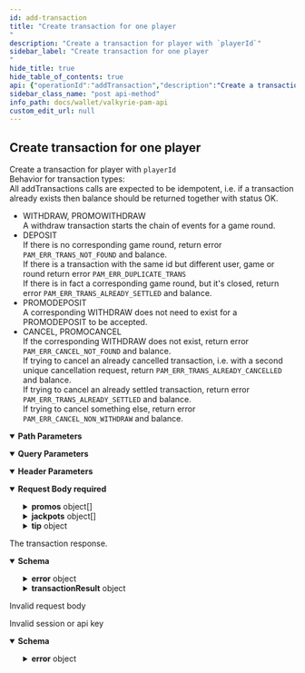 ```yaml
---
id: add-transaction
title: "Create transaction for one player
"
description: "Create a transaction for player with `playerId`"
sidebar_label: "Create transaction for one player
"
hide_title: true
hide_table_of_contents: true
api: {"operationId":"addTransaction","description":"Create a transaction for player with `playerId`  \nBehavior for transaction types:  \n  All addTransactions calls are expected to be idempotent, i.e. if a transaction already exists then balance should be returned together with status OK.  \n  - WITHDRAW, PROMOWITHDRAW  \n    A withdraw transaction starts the chain of events for a game round.  \n  - DEPOSIT  \n    If there is no corresponding game round, return error `PAM_ERR_TRANS_NOT_FOUND` and balance.  \n    If there is a transaction with the same id but different user, game or round return error `PAM_ERR_DUPLICATE_TRANS`  \n    If there is in fact a corresponding game round, but it's closed, return error `PAM_ERR_TRANS_ALREADY_SETTLED` and balance.  \n  - PROMODEPOSIT  \n    A corresponding WITHDRAW does not need to exist for a PROMODEPOSIT to be accepted.  \n  - CANCEL, PROMOCANCEL  \n    If the corresponding WITHDRAW does not exist, return error `PAM_ERR_CANCEL_NOT_FOUND` and balance.  \n    If trying to cancel an already cancelled transaction, i.e. with a second unique cancellation request, return `PAM_ERR_TRANS_ALREADY_CANCELLED` and balance.  \n    If trying to cancel an already settled transaction, return error `PAM_ERR_TRANS_ALREADY_SETTLED` and balance.  \n    If trying to cancel something else, return error `PAM_ERR_CANCEL_NON_WITHDRAW` and balance.\n","tags":["transactions"],"parameters":[{"in":"path","required":true,"name":"playerId","description":"id of player","example":"73619e57b3bc4b4e9014132be3bd12a9","schema":{"type":"string"}},{"in":"query","name":"provider","required":true,"description":"Name of the game provider associated with the session","example":"Evolution","schema":{"type":"string"}},{"name":"X-Player-Token","description":"Player game session identifier","in":"header","required":true,"schema":{"name":"sessionToken","description":"Player game session identifier","type":"string","example":"7ca10daf12f2cac9fecf559b11f0f0c8bd21ae43","minLength":32,"maxLength":40}},{"name":"X-Correlation-ID","description":"Header for correlating requests between the services for debugging purposes and request tracing. The value will originate from the game providers that support request identification. Otherwise Valkyrie will generate a value.\n","in":"header","required":true,"schema":{"type":"string"}}],"requestBody":{"required":true,"content":{"application/json":{"schema":{"type":"object","properties":{"currency":{"type":"string","description":"ISO 4217 three letter currency code","pattern":"^[A-Z]{3}$","example":"USD","externalDocs":{"url":"https://en.wikipedia.org/wiki/ISO_4217"}},"provider":{"type":"string","description":"Game provider identity known by the PAM and Valkyrie","example":"Evolution"},"transactionType":{"type":"string","enum":["DEPOSIT","WITHDRAW","CANCEL","PROMODEPOSIT","PROMOWITHDRAW","PROMOCANCEL"],"description":"Transaction types according to:\n* `DEPOSIT` - for adding funds\n* `WITHDRAW` - subtract funds from an account balance. Generally for placing bets\n* `CANCEL` - reverting a previous transaction\n* `PROMODEPOSIT` - payout from promo and similar offerings programs\n* `PROMOWITHDRAW` - buyin to promo and similar offerings programs\n* `PROMOCANCEL` - reverting a previous promo transaction\n"},"cashAmount":{"type":"number","description":"Amount in some currency, rounded to 6 decimal places","format":"double","example":1236.123456,"x-go-type":"Amt"},"bonusAmount":{"type":"number","description":"Amount in some currency, rounded to 6 decimal places","format":"double","example":1236.123456,"x-go-type":"Amt"},"promoAmount":{"type":"number","description":"Amount in some currency, rounded to 6 decimal places","format":"double","example":1236.123456,"x-go-type":"Amt"},"transactionDateTime":{"description":"A date and time in IS0 8601 format","example":"1994-11-05T13:15:30Z","format":"date-time","type":"string"},"providerTransactionId":{"description":"The RGS transaction identifier. Unique for each provider. Either this or `providerBetRef` is required. `providerBetRef` will be prioritized if both are present.","type":"string","example":"42a9e3d4eddade52363a5c4fac852e80681c2fe5","minLength":1,"maxLength":40},"providerBetRef":{"description":"Provider bet reference for grouping or matching transactions. Either this or `providerTransactionId` is required. This one is prioritized if both are present. It is used for RGS:s that encapsulate many transactions in a wrapper transaction.","type":"string","example":"f1adc846131b33be72df6a0c87e5e5da59dde0ff","minLength":1,"maxLength":40},"providerGameId":{"description":"The game identifier unique for the RGS(provider)","type":"string","example":"ecf559b11f0","minLength":1,"maxLength":40},"providerRoundId":{"description":"The unique game round identifier for the provider","type":"string","example":"47d4f7c212464aacf10","minLength":1,"maxLength":40},"isGameOver":{"type":"boolean"},"promos":{"type":"array","items":{"type":"object","properties":{"promoType":{"type":"string","enum":["PROMOBONUS","PROMOTOURNAMENT","PROMOFROMGAME","PROMOCAP","PROMOLIMIT","PROMOMONEYREWARD","FREEROUNDS","FREESPINS"],"description":"Promo types according to:\n* `PROMOBONUS` - bonus promotion\n* `PROMOTOURNAMENT` - tournament related promotion\n* `PROMOFROMGAME` - promotion awarded from a game\n* `PROMOCAP` - capped promotion\n* `PROMOLIMIT` - limited promotion\n* `PROMOMONEYREWARD` - real money promotion award\n* `FREEROUNDS` - extra game rounds for free\n* `FREESPINS` - extra spins for free\n"},"promoName":{"description":"Name of offering, if any","type":"string","example":"Try this other game for free","minLength":1,"maxLength":40},"promoStatus":{"description":"Offering status, if any","type":"string","example":"Active","minLength":1,"maxLength":40},"promoReference":{"description":"Reference to the offering, if any","type":"string","example":"C3","minLength":1,"maxLength":40},"promoCode":{"description":"Offering code, if any","type":"string","example":"A1","minLength":1,"maxLength":40},"promoAmount":{"type":"number","description":"Amount in some currency, rounded to 6 decimal places","format":"double","example":1236.123456,"x-go-type":"Amt"},"promoAmountTotal":{"type":"number","description":"Amount in some currency, rounded to 6 decimal places","format":"double","example":1236.123456,"x-go-type":"Amt"},"promoConfigRef":{"description":"Offering configuration reference, if any","type":"string","example":"B2","minLength":1,"maxLength":40},"promoAwardRef":{"description":"Offering award reference, if any","type":"string","example":"C3","minLength":1,"maxLength":40},"currency":{"type":"string","description":"ISO 4217 three letter currency code","pattern":"^[A-Z]{3}$","example":"USD","externalDocs":{"url":"https://en.wikipedia.org/wiki/ISO_4217"}}}}},"jackpots":{"type":"array","items":{"type":"object","properties":{"jackpotId":{"description":"Jackpot identifier","type":"string","example":"Jackpot1","minLength":1,"maxLength":40},"jackpotReference":{"description":"Jackpot reference, arbitrary use","type":"string","example":"Jackpot1","minLength":1,"maxLength":40},"jackpotAmount":{"type":"number","description":"Amount in some currency, rounded to 6 decimal places","format":"double","example":1236.123456,"x-go-type":"Amt"},"jackpotBuckets":{"type":"array","items":{"type":"object","properties":{"bucketType":{"description":"Type of jackpot bucket, if any. Arbitrary use","type":"string","example":"Jackpot1","minLength":1,"maxLength":40},"bucketReference":{"description":"Jackpot bucket reference, arbitrary use","type":"string","example":"Jackpot1","minLength":1,"maxLength":40},"bucketAmount":{"type":"number","description":"Amount in some currency, rounded to 6 decimal places","format":"double","example":1236.123456,"x-go-type":"Amt"},"currency":{"type":"string","description":"ISO 4217 three letter currency code","pattern":"^[A-Z]{3}$","example":"USD","externalDocs":{"url":"https://en.wikipedia.org/wiki/ISO_4217"}}}}}}}},"tip":{"type":"object","properties":{"tipAmount":{"type":"number","description":"Amount in some currency, rounded to 6 decimal places","format":"double","example":1236.123456,"x-go-type":"Amt"}}}},"required":["currency","provider","transactionType","cashAmount","bonusAmount","promoAmount","transactionDateTime","providerTransactionId"]}}}},"responses":{"200":{"description":"The transaction response.","content":{"application/json":{"schema":{"allOf":[{"type":"object","properties":{"status":{"type":"string","enum":["OK","ERROR"]},"error":{"description":"Error details describing why PAM rejected the request","type":"object","required":["code","message"],"properties":{"code":{"type":"string","description":"- `PAM_ERR_UNDEFINED` - When you need a generic error.\n- `PAM_ERR_ACC_NOT_FOUND` - When account of `playerId` is not found.\n- `PAM_ERR_GAME_NOT_FOUND` - When specified `providerGameId` is not found.\n- `PAM_ERR_ROUND_NOT_FOUND` - In getGameRound, when there is no game round with id `providerGameRoundId`.\n- `PAM_ERR_TRANS_NOT_FOUND` - In DEPOSIT transaction if the game round with id `providerRoundId` is not found.\n- `PAM_ERR_CASH_OVERDRAFT` - When user does not have enough funds on their account for a withdraw transactions.\n- `PAM_ERR_BONUS_OVERDRAFT` - When user does not have enough funds on their bonus account for a withdraw transaction.\n- `PAM_ERR_SESSION_NOT_FOUND` - When no session is found for provided `X-Player-Token`.\n- `PAM_ERR_SESSION_EXPIRED` - When session related to `X-Player-Token` has expired.\n- `PAM_ERR_MISSING_PROVIDER` - When specified query parameter `provider` is not found.\n- `PAM_ERR_TRANS_CURRENCY` - When specified `Currency` does not match that of the session.\n- `PAM_ERR_NEGATIVE_STAKE` - When transaction amount is negative.\n- `PAM_ERR_CANCEL_NOT_FOUND` - When the transaction trying to cancel doesn't exist.\n- `PAM_ERR_TRANS_ALREADY_CANCELLED` - When trying to cancel an already cancelled transaction, or when a Deposit is made toward a cancelled withdraw.\n- `PAM_ERR_CANCEL_NON_WITHDRAW` - When trying to cancel a transaction that is not a Withdraw transaction.\n- `PAM_ERR_BET_NOT_ALLOWED` - When a bet cannot be done, eg when the user is blocked.\n- `PAM_ERR_PLAYER_NOT_FOUND` - When `playerId` is not found.\n- `PAM_ERR_API_TOKEN` - When `Authorization` header api token does not match the PAM api token.\n- `PAM_ERR_TRANS_ALREADY_SETTLED` - When trying to cancel an already Deposited bet or when trying to Deposit on an already finished gameRound, finished bet.\n- `PAM_ERR_DUPLICATE_TRANS` - When a Deposit is made with an already existing `providerTransactionId` but with different `playerId`/`providerGameId`/`providerRoundId`.\n- `PAM_ERR_PROMO_OVERDRAFT` - When user does not have enough funds on their promo account for a withdraw transaction.\n- `PAM_ERR_TIMEOUT` - A timeout occurred\n","enum":["PAM_ERR_UNDEFINED","PAM_ERR_ACC_NOT_FOUND","PAM_ERR_GAME_NOT_FOUND","PAM_ERR_ROUND_NOT_FOUND","PAM_ERR_TRANS_NOT_FOUND","PAM_ERR_CASH_OVERDRAFT","PAM_ERR_BONUS_OVERDRAFT","PAM_ERR_SESSION_NOT_FOUND","PAM_ERR_SESSION_EXPIRED","PAM_ERR_MISSING_PROVIDER","PAM_ERR_TRANS_CURRENCY","PAM_ERR_NEGATIVE_STAKE","PAM_ERR_CANCEL_NOT_FOUND","PAM_ERR_TRANS_ALREADY_CANCELLED","PAM_ERR_CANCEL_NON_WITHDRAW","PAM_ERR_BET_NOT_ALLOWED","PAM_ERR_PLAYER_NOT_FOUND","PAM_ERR_API_TOKEN","PAM_ERR_TRANS_ALREADY_SETTLED","PAM_ERR_DUPLICATE_TRANS","PAM_ERR_PROMO_OVERDRAFT","PAM_ERR_TIMEOUT"]},"message":{"type":"string"}}}},"required":["status"]},{"type":"object","properties":{"transactionResult":{"type":"object","properties":{"transactionId":{"type":"string","description":"Unique transaction identifier from the PAM system","minLength":1,"maxLength":40,"example":"05a9edc0f73c297b"},"balance":{"description":"player account balance","type":"object","properties":{"cashAmount":{"description":"Funds on the account.","type":"number","format":"double","example":1236.123456,"x-go-type":"Amt"},"bonusAmount":{"description":"Funds on the bonus account.","type":"number","format":"double","example":1236.123456,"x-go-type":"Amt"},"promoAmount":{"type":"number","description":"Amount in some currency, rounded to 6 decimal places","format":"double","example":1236.123456,"x-go-type":"Amt"}},"required":["cashAmount","bonusAmount","promoAmount"]}}}}}]}}}},"400":{"description":"Invalid request body"},"401":{"description":"Invalid session or api key","content":{"application/json":{"schema":{"type":"object","required":["status","error"],"properties":{"status":{"description":"Status is Error","type":"string","example":"Error"},"error":{"description":"Error details describing why PAM rejected the request","type":"object","required":["code","message"],"properties":{"message":{"type":"string"},"code":{"description":"Pam Error code \"PAM_ERR_SESSION_NOT_FOUND\" or \"PAM_ERR_UNDEFINED\"","type":"string","example":"PAM_ERR_SESSION_NOT_FOUND"}}}}}}}}},"method":"post","path":"/players/{playerId}/transactions","servers":[{"url":"http://pam-url","description":"operator pam server"}],"security":[{"bearerAuth":[]}],"securitySchemes":{"bearerAuth":{"type":"http","description":"PAM API token, if any is required","scheme":"bearer"}},"jsonRequestBodyExample":{"currency":"USD","provider":"Evolution","transactionType":"DEPOSIT","cashAmount":1236.123456,"bonusAmount":1236.123456,"promoAmount":1236.123456,"transactionDateTime":"1994-11-05T13:15:30Z","providerTransactionId":"42a9e3d4eddade52363a5c4fac852e80681c2fe5","providerBetRef":"f1adc846131b33be72df6a0c87e5e5da59dde0ff","providerGameId":"ecf559b11f0","providerRoundId":"47d4f7c212464aacf10","isGameOver":true,"promos":[{"promoType":"PROMOBONUS","promoName":"Try this other game for free","promoStatus":"Active","promoReference":"C3","promoCode":"A1","promoAmount":1236.123456,"promoAmountTotal":1236.123456,"promoConfigRef":"B2","promoAwardRef":"C3","currency":"USD"}],"jackpots":[{"jackpotId":"Jackpot1","jackpotReference":"Jackpot1","jackpotAmount":1236.123456,"jackpotBuckets":[{"bucketType":"Jackpot1","bucketReference":"Jackpot1","bucketAmount":1236.123456,"currency":"USD"}]}],"tip":{"tipAmount":1236.123456}},"info":{"title":"Valkyrie PAM API","description":"Specification describing required endpoints implemented in an operator\nPlayer Account Management(PAM) system, in order to integrate with\nthe Valkyrie aggregator.\n\nResponse format will consist of a common wrapper containing status\ncode and either requested data or error details according to specs\nbelow. In general HTTP error codes will only describe hard errors\nnot business logic.\n```json\n{\n  \"status\": \"OK\",\n  \"entity\": {...}\n}\n```\nor in case of error:\n```json\n{\n  \"status\": \"ERROR\",\n  \"error\": {\n    \"code\": 1\n    \"msg\": \"provider not recognized\"\n  }\n}\n```\n","version":"0.5.0"},"postman":{"name":"Create transaction for one player\n","description":{"content":"Create a transaction for player with `playerId`  \nBehavior for transaction types:  \n  All addTransactions calls are expected to be idempotent, i.e. if a transaction already exists then balance should be returned together with status OK.  \n  - WITHDRAW, PROMOWITHDRAW  \n    A withdraw transaction starts the chain of events for a game round.  \n  - DEPOSIT  \n    If there is no corresponding game round, return error `PAM_ERR_TRANS_NOT_FOUND` and balance.  \n    If there is a transaction with the same id but different user, game or round return error `PAM_ERR_DUPLICATE_TRANS`  \n    If there is in fact a corresponding game round, but it's closed, return error `PAM_ERR_TRANS_ALREADY_SETTLED` and balance.  \n  - PROMODEPOSIT  \n    A corresponding WITHDRAW does not need to exist for a PROMODEPOSIT to be accepted.  \n  - CANCEL, PROMOCANCEL  \n    If the corresponding WITHDRAW does not exist, return error `PAM_ERR_CANCEL_NOT_FOUND` and balance.  \n    If trying to cancel an already cancelled transaction, i.e. with a second unique cancellation request, return `PAM_ERR_TRANS_ALREADY_CANCELLED` and balance.  \n    If trying to cancel an already settled transaction, return error `PAM_ERR_TRANS_ALREADY_SETTLED` and balance.  \n    If trying to cancel something else, return error `PAM_ERR_CANCEL_NON_WITHDRAW` and balance.\n","type":"text/plain"},"url":{"path":["players",":playerId","transactions"],"host":["{{baseUrl}}"],"query":[{"disabled":false,"description":{"content":"(Required) Name of the game provider associated with the session","type":"text/plain"},"key":"provider","value":""}],"variable":[{"disabled":false,"description":{"content":"(Required) id of player","type":"text/plain"},"type":"any","value":"","key":"playerId"}]},"header":[{"disabled":false,"description":{"content":"(Required) Player game session identifier","type":"text/plain"},"key":"X-Player-Token","value":""},{"disabled":false,"description":{"content":"(Required) Header for correlating requests between the services for debugging purposes and request tracing. The value will originate from the game providers that support request identification. Otherwise Valkyrie will generate a value.\n","type":"text/plain"},"key":"X-Correlation-ID","value":""},{"key":"Content-Type","value":"application/json"},{"key":"Accept","value":"application/json"}],"method":"POST","body":{"mode":"raw","raw":"\"\"","options":{"raw":{"language":"json"}}}}}
sidebar_class_name: "post api-method"
info_path: docs/wallet/valkyrie-pam-api
custom_edit_url: null
---
```



## Create transaction for one player




Create a transaction for player with `playerId`  
Behavior for transaction types:  
  All addTransactions calls are expected to be idempotent, i.e. if a transaction already exists then balance should be returned together with status OK.  
  - WITHDRAW, PROMOWITHDRAW  
    A withdraw transaction starts the chain of events for a game round.  
  - DEPOSIT  
    If there is no corresponding game round, return error `PAM_ERR_TRANS_NOT_FOUND` and balance.  
    If there is a transaction with the same id but different user, game or round return error `PAM_ERR_DUPLICATE_TRANS`  
    If there is in fact a corresponding game round, but it's closed, return error `PAM_ERR_TRANS_ALREADY_SETTLED` and balance.  
  - PROMODEPOSIT  
    A corresponding WITHDRAW does not need to exist for a PROMODEPOSIT to be accepted.  
  - CANCEL, PROMOCANCEL  
    If the corresponding WITHDRAW does not exist, return error `PAM_ERR_CANCEL_NOT_FOUND` and balance.  
    If trying to cancel an already cancelled transaction, i.e. with a second unique cancellation request, return `PAM_ERR_TRANS_ALREADY_CANCELLED` and balance.  
    If trying to cancel an already settled transaction, return error `PAM_ERR_TRANS_ALREADY_SETTLED` and balance.  
    If trying to cancel something else, return error `PAM_ERR_CANCEL_NON_WITHDRAW` and balance.


<details style={{"marginBottom":"1rem"}} data-collapsed={false} open={true}><summary style={{}}><strong>Path Parameters</strong></summary><div><ul><ParamsItem className={"paramsItem"} param={{"in":"path","required":true,"name":"playerId","description":"id of player","example":"73619e57b3bc4b4e9014132be3bd12a9","schema":{"type":"string"}}}></ParamsItem></ul></div></details><details style={{"marginBottom":"1rem"}} data-collapsed={false} open={true}><summary style={{}}><strong>Query Parameters</strong></summary><div><ul><ParamsItem className={"paramsItem"} param={{"in":"query","name":"provider","required":true,"description":"Name of the game provider associated with the session","example":"Evolution","schema":{"type":"string"}}}></ParamsItem></ul></div></details><details style={{"marginBottom":"1rem"}} data-collapsed={false} open={true}><summary style={{}}><strong>Header Parameters</strong></summary><div><ul><ParamsItem className={"paramsItem"} param={{"name":"X-Player-Token","description":"Player game session identifier","in":"header","required":true,"schema":{"name":"sessionToken","description":"Player game session identifier","type":"string","example":"7ca10daf12f2cac9fecf559b11f0f0c8bd21ae43","minLength":32,"maxLength":40}}}></ParamsItem><ParamsItem className={"paramsItem"} param={{"name":"X-Correlation-ID","description":"Header for correlating requests between the services for debugging purposes and request tracing. The value will originate from the game providers that support request identification. Otherwise Valkyrie will generate a value.\n","in":"header","required":true,"schema":{"type":"string"}}}></ParamsItem></ul></div></details><MimeTabs><TabItem label={"application/json"} value={"application/json-schema"}><details style={{}} data-collapsed={false} open={true}><summary style={{"textAlign":"left"}}><strong>Request Body</strong><strong style={{"fontSize":"var(--ifm-code-font-size)","color":"var(--openapi-required)"}}> required</strong></summary><div style={{"textAlign":"left","marginLeft":"1rem"}}></div><ul style={{"marginLeft":"1rem"}}><SchemaItem collapsible={false} name={"currency"} required={true} deprecated={undefined} schemaDescription={"ISO 4217 three letter currency code"} schemaName={"string"} qualifierMessage={"**Possible values:** Value must match regular expression `^[A-Z]{3}$`"} defaultValue={undefined}></SchemaItem><SchemaItem collapsible={false} name={"provider"} required={true} deprecated={undefined} schemaDescription={"Game provider identity known by the PAM and Valkyrie"} schemaName={"string"} qualifierMessage={undefined} defaultValue={undefined}></SchemaItem><SchemaItem collapsible={false} name={"transactionType"} required={true} deprecated={undefined} schemaDescription={"Transaction types according to:\n* `DEPOSIT` - for adding funds\n* `WITHDRAW` - subtract funds from an account balance. Generally for placing bets\n* `CANCEL` - reverting a previous transaction\n* `PROMODEPOSIT` - payout from promo and similar offerings programs\n* `PROMOWITHDRAW` - buyin to promo and similar offerings programs\n* `PROMOCANCEL` - reverting a previous promo transaction\n"} schemaName={"string"} qualifierMessage={"**Possible values:** [`DEPOSIT`, `WITHDRAW`, `CANCEL`, `PROMODEPOSIT`, `PROMOWITHDRAW`, `PROMOCANCEL`]"} defaultValue={undefined}></SchemaItem><SchemaItem collapsible={false} name={"cashAmount"} required={true} deprecated={undefined} schemaDescription={"Amount in some currency, rounded to 6 decimal places"} schemaName={"double"} qualifierMessage={undefined} defaultValue={undefined}></SchemaItem><SchemaItem collapsible={false} name={"bonusAmount"} required={true} deprecated={undefined} schemaDescription={"Amount in some currency, rounded to 6 decimal places"} schemaName={"double"} qualifierMessage={undefined} defaultValue={undefined}></SchemaItem><SchemaItem collapsible={false} name={"promoAmount"} required={true} deprecated={undefined} schemaDescription={"Amount in some currency, rounded to 6 decimal places"} schemaName={"double"} qualifierMessage={undefined} defaultValue={undefined}></SchemaItem><SchemaItem collapsible={false} name={"transactionDateTime"} required={true} deprecated={undefined} schemaDescription={"A date and time in IS0 8601 format"} schemaName={"date-time"} qualifierMessage={undefined} defaultValue={undefined}></SchemaItem><SchemaItem collapsible={false} name={"providerTransactionId"} required={true} deprecated={undefined} schemaDescription={"The RGS transaction identifier. Unique for each provider. Either this or `providerBetRef` is required. `providerBetRef` will be prioritized if both are present."} schemaName={"string"} qualifierMessage={"**Possible values:** `non-empty` and `<= 40 characters`"} defaultValue={undefined}></SchemaItem><SchemaItem collapsible={false} name={"providerBetRef"} required={false} deprecated={undefined} schemaDescription={"Provider bet reference for grouping or matching transactions. Either this or `providerTransactionId` is required. This one is prioritized if both are present. It is used for RGS:s that encapsulate many transactions in a wrapper transaction."} schemaName={"string"} qualifierMessage={"**Possible values:** `non-empty` and `<= 40 characters`"} defaultValue={undefined}></SchemaItem><SchemaItem collapsible={false} name={"providerGameId"} required={false} deprecated={undefined} schemaDescription={"The game identifier unique for the RGS(provider)"} schemaName={"string"} qualifierMessage={"**Possible values:** `non-empty` and `<= 40 characters`"} defaultValue={undefined}></SchemaItem><SchemaItem collapsible={false} name={"providerRoundId"} required={false} deprecated={undefined} schemaDescription={"The unique game round identifier for the provider"} schemaName={"string"} qualifierMessage={"**Possible values:** `non-empty` and `<= 40 characters`"} defaultValue={undefined}></SchemaItem><SchemaItem collapsible={false} name={"isGameOver"} required={false} deprecated={undefined} schemaDescription={undefined} schemaName={"boolean"} qualifierMessage={undefined} defaultValue={undefined}></SchemaItem><SchemaItem collapsible={true} className={"schemaItem"}><details style={{}}><summary style={{}}><strong>promos</strong><span style={{"opacity":"0.6"}}> object[]</span></summary><div style={{"marginLeft":"1rem"}}><SchemaItem collapsible={false} name={"promoType"} required={false} deprecated={undefined} schemaDescription={"Promo types according to:\n* `PROMOBONUS` - bonus promotion\n* `PROMOTOURNAMENT` - tournament related promotion\n* `PROMOFROMGAME` - promotion awarded from a game\n* `PROMOCAP` - capped promotion\n* `PROMOLIMIT` - limited promotion\n* `PROMOMONEYREWARD` - real money promotion award\n* `FREEROUNDS` - extra game rounds for free\n* `FREESPINS` - extra spins for free\n"} schemaName={"string"} qualifierMessage={"**Possible values:** [`PROMOBONUS`, `PROMOTOURNAMENT`, `PROMOFROMGAME`, `PROMOCAP`, `PROMOLIMIT`, `PROMOMONEYREWARD`, `FREEROUNDS`, `FREESPINS`]"} defaultValue={undefined}></SchemaItem><SchemaItem collapsible={false} name={"promoName"} required={false} deprecated={undefined} schemaDescription={"Name of offering, if any"} schemaName={"string"} qualifierMessage={"**Possible values:** `non-empty` and `<= 40 characters`"} defaultValue={undefined}></SchemaItem><SchemaItem collapsible={false} name={"promoStatus"} required={false} deprecated={undefined} schemaDescription={"Offering status, if any"} schemaName={"string"} qualifierMessage={"**Possible values:** `non-empty` and `<= 40 characters`"} defaultValue={undefined}></SchemaItem><SchemaItem collapsible={false} name={"promoReference"} required={false} deprecated={undefined} schemaDescription={"Reference to the offering, if any"} schemaName={"string"} qualifierMessage={"**Possible values:** `non-empty` and `<= 40 characters`"} defaultValue={undefined}></SchemaItem><SchemaItem collapsible={false} name={"promoCode"} required={false} deprecated={undefined} schemaDescription={"Offering code, if any"} schemaName={"string"} qualifierMessage={"**Possible values:** `non-empty` and `<= 40 characters`"} defaultValue={undefined}></SchemaItem><SchemaItem collapsible={false} name={"promoAmount"} required={false} deprecated={undefined} schemaDescription={"Amount in some currency, rounded to 6 decimal places"} schemaName={"double"} qualifierMessage={undefined} defaultValue={undefined}></SchemaItem><SchemaItem collapsible={false} name={"promoAmountTotal"} required={false} deprecated={undefined} schemaDescription={"Amount in some currency, rounded to 6 decimal places"} schemaName={"double"} qualifierMessage={undefined} defaultValue={undefined}></SchemaItem><SchemaItem collapsible={false} name={"promoConfigRef"} required={false} deprecated={undefined} schemaDescription={"Offering configuration reference, if any"} schemaName={"string"} qualifierMessage={"**Possible values:** `non-empty` and `<= 40 characters`"} defaultValue={undefined}></SchemaItem><SchemaItem collapsible={false} name={"promoAwardRef"} required={false} deprecated={undefined} schemaDescription={"Offering award reference, if any"} schemaName={"string"} qualifierMessage={"**Possible values:** `non-empty` and `<= 40 characters`"} defaultValue={undefined}></SchemaItem><SchemaItem collapsible={false} name={"currency"} required={false} deprecated={undefined} schemaDescription={"ISO 4217 three letter currency code"} schemaName={"string"} qualifierMessage={"**Possible values:** Value must match regular expression `^[A-Z]{3}$`"} defaultValue={undefined}></SchemaItem></div></details></SchemaItem><SchemaItem collapsible={true} className={"schemaItem"}><details style={{}}><summary style={{}}><strong>jackpots</strong><span style={{"opacity":"0.6"}}> object[]</span></summary><div style={{"marginLeft":"1rem"}}><SchemaItem collapsible={false} name={"jackpotId"} required={false} deprecated={undefined} schemaDescription={"Jackpot identifier"} schemaName={"string"} qualifierMessage={"**Possible values:** `non-empty` and `<= 40 characters`"} defaultValue={undefined}></SchemaItem><SchemaItem collapsible={false} name={"jackpotReference"} required={false} deprecated={undefined} schemaDescription={"Jackpot reference, arbitrary use"} schemaName={"string"} qualifierMessage={"**Possible values:** `non-empty` and `<= 40 characters`"} defaultValue={undefined}></SchemaItem><SchemaItem collapsible={false} name={"jackpotAmount"} required={false} deprecated={undefined} schemaDescription={"Amount in some currency, rounded to 6 decimal places"} schemaName={"double"} qualifierMessage={undefined} defaultValue={undefined}></SchemaItem><SchemaItem collapsible={true} className={"schemaItem"}><details style={{}}><summary style={{}}><strong>jackpotBuckets</strong><span style={{"opacity":"0.6"}}> object[]</span></summary><div style={{"marginLeft":"1rem"}}><SchemaItem collapsible={false} name={"bucketType"} required={false} deprecated={undefined} schemaDescription={"Type of jackpot bucket, if any. Arbitrary use"} schemaName={"string"} qualifierMessage={"**Possible values:** `non-empty` and `<= 40 characters`"} defaultValue={undefined}></SchemaItem><SchemaItem collapsible={false} name={"bucketReference"} required={false} deprecated={undefined} schemaDescription={"Jackpot bucket reference, arbitrary use"} schemaName={"string"} qualifierMessage={"**Possible values:** `non-empty` and `<= 40 characters`"} defaultValue={undefined}></SchemaItem><SchemaItem collapsible={false} name={"bucketAmount"} required={false} deprecated={undefined} schemaDescription={"Amount in some currency, rounded to 6 decimal places"} schemaName={"double"} qualifierMessage={undefined} defaultValue={undefined}></SchemaItem><SchemaItem collapsible={false} name={"currency"} required={false} deprecated={undefined} schemaDescription={"ISO 4217 three letter currency code"} schemaName={"string"} qualifierMessage={"**Possible values:** Value must match regular expression `^[A-Z]{3}$`"} defaultValue={undefined}></SchemaItem></div></details></SchemaItem></div></details></SchemaItem><SchemaItem collapsible={true} className={"schemaItem"}><details style={{}}><summary style={{}}><strong>tip</strong><span style={{"opacity":"0.6"}}> object</span></summary><div style={{"marginLeft":"1rem"}}><SchemaItem collapsible={false} name={"tipAmount"} required={false} deprecated={undefined} schemaDescription={"Amount in some currency, rounded to 6 decimal places"} schemaName={"double"} qualifierMessage={undefined} defaultValue={undefined}></SchemaItem></div></details></SchemaItem></ul></details></TabItem></MimeTabs><div><ApiTabs><TabItem label={"200"} value={"200"}><div>

The transaction response.

</div><div><MimeTabs schemaType={"response"}><TabItem label={"application/json"} value={"application/json"}><SchemaTabs><TabItem label={"Schema"} value={"Schema"}><details style={{}} data-collapsed={false} open={true}><summary style={{"textAlign":"left"}}><strong>Schema</strong></summary><div style={{"textAlign":"left","marginLeft":"1rem"}}></div><ul style={{"marginLeft":"1rem"}}><SchemaItem collapsible={false} name={"status"} required={false} deprecated={undefined} schemaDescription={undefined} schemaName={"string"} qualifierMessage={"**Possible values:** [`OK`, `ERROR`]"} defaultValue={undefined}></SchemaItem><SchemaItem collapsible={true} className={"schemaItem"}><details style={{}}><summary style={{}}><strong>error</strong><span style={{"opacity":"0.6"}}> object</span></summary><div style={{"marginLeft":"1rem"}}><div style={{"marginTop":".5rem","marginBottom":".5rem"}}>

Error details describing why PAM rejected the request

</div><SchemaItem collapsible={false} name={"code"} required={false} deprecated={undefined} schemaDescription={"- `PAM_ERR_UNDEFINED` - When you need a generic error.\n- `PAM_ERR_ACC_NOT_FOUND` - When account of `playerId` is not found.\n- `PAM_ERR_GAME_NOT_FOUND` - When specified `providerGameId` is not found.\n- `PAM_ERR_ROUND_NOT_FOUND` - In getGameRound, when there is no game round with id `providerGameRoundId`.\n- `PAM_ERR_TRANS_NOT_FOUND` - In DEPOSIT transaction if the game round with id `providerRoundId` is not found.\n- `PAM_ERR_CASH_OVERDRAFT` - When user does not have enough funds on their account for a withdraw transactions.\n- `PAM_ERR_BONUS_OVERDRAFT` - When user does not have enough funds on their bonus account for a withdraw transaction.\n- `PAM_ERR_SESSION_NOT_FOUND` - When no session is found for provided `X-Player-Token`.\n- `PAM_ERR_SESSION_EXPIRED` - When session related to `X-Player-Token` has expired.\n- `PAM_ERR_MISSING_PROVIDER` - When specified query parameter `provider` is not found.\n- `PAM_ERR_TRANS_CURRENCY` - When specified `Currency` does not match that of the session.\n- `PAM_ERR_NEGATIVE_STAKE` - When transaction amount is negative.\n- `PAM_ERR_CANCEL_NOT_FOUND` - When the transaction trying to cancel doesn't exist.\n- `PAM_ERR_TRANS_ALREADY_CANCELLED` - When trying to cancel an already cancelled transaction, or when a Deposit is made toward a cancelled withdraw.\n- `PAM_ERR_CANCEL_NON_WITHDRAW` - When trying to cancel a transaction that is not a Withdraw transaction.\n- `PAM_ERR_BET_NOT_ALLOWED` - When a bet cannot be done, eg when the user is blocked.\n- `PAM_ERR_PLAYER_NOT_FOUND` - When `playerId` is not found.\n- `PAM_ERR_API_TOKEN` - When `Authorization` header api token does not match the PAM api token.\n- `PAM_ERR_TRANS_ALREADY_SETTLED` - When trying to cancel an already Deposited bet or when trying to Deposit on an already finished gameRound, finished bet.\n- `PAM_ERR_DUPLICATE_TRANS` - When a Deposit is made with an already existing `providerTransactionId` but with different `playerId`/`providerGameId`/`providerRoundId`.\n- `PAM_ERR_PROMO_OVERDRAFT` - When user does not have enough funds on their promo account for a withdraw transaction.\n- `PAM_ERR_TIMEOUT` - A timeout occurred\n"} schemaName={"string"} qualifierMessage={"**Possible values:** [`PAM_ERR_UNDEFINED`, `PAM_ERR_ACC_NOT_FOUND`, `PAM_ERR_GAME_NOT_FOUND`, `PAM_ERR_ROUND_NOT_FOUND`, `PAM_ERR_TRANS_NOT_FOUND`, `PAM_ERR_CASH_OVERDRAFT`, `PAM_ERR_BONUS_OVERDRAFT`, `PAM_ERR_SESSION_NOT_FOUND`, `PAM_ERR_SESSION_EXPIRED`, `PAM_ERR_MISSING_PROVIDER`, `PAM_ERR_TRANS_CURRENCY`, `PAM_ERR_NEGATIVE_STAKE`, `PAM_ERR_CANCEL_NOT_FOUND`, `PAM_ERR_TRANS_ALREADY_CANCELLED`, `PAM_ERR_CANCEL_NON_WITHDRAW`, `PAM_ERR_BET_NOT_ALLOWED`, `PAM_ERR_PLAYER_NOT_FOUND`, `PAM_ERR_API_TOKEN`, `PAM_ERR_TRANS_ALREADY_SETTLED`, `PAM_ERR_DUPLICATE_TRANS`, `PAM_ERR_PROMO_OVERDRAFT`, `PAM_ERR_TIMEOUT`]"} defaultValue={undefined}></SchemaItem><SchemaItem collapsible={false} name={"message"} required={false} deprecated={undefined} schemaDescription={undefined} schemaName={"string"} qualifierMessage={undefined} defaultValue={undefined}></SchemaItem></div></details></SchemaItem><SchemaItem collapsible={true} className={"schemaItem"}><details style={{}}><summary style={{}}><strong>transactionResult</strong><span style={{"opacity":"0.6"}}> object</span></summary><div style={{"marginLeft":"1rem"}}><SchemaItem collapsible={false} name={"transactionId"} required={false} deprecated={undefined} schemaDescription={"Unique transaction identifier from the PAM system"} schemaName={"string"} qualifierMessage={"**Possible values:** `non-empty` and `<= 40 characters`"} defaultValue={undefined}></SchemaItem><SchemaItem collapsible={true} className={"schemaItem"}><details style={{}}><summary style={{}}><strong>balance</strong><span style={{"opacity":"0.6"}}> object</span></summary><div style={{"marginLeft":"1rem"}}><div style={{"marginTop":".5rem","marginBottom":".5rem"}}>

player account balance

</div><SchemaItem collapsible={false} name={"cashAmount"} required={false} deprecated={undefined} schemaDescription={"Funds on the account."} schemaName={"double"} qualifierMessage={undefined} defaultValue={undefined}></SchemaItem><SchemaItem collapsible={false} name={"bonusAmount"} required={false} deprecated={undefined} schemaDescription={"Funds on the bonus account."} schemaName={"double"} qualifierMessage={undefined} defaultValue={undefined}></SchemaItem><SchemaItem collapsible={false} name={"promoAmount"} required={false} deprecated={undefined} schemaDescription={"Amount in some currency, rounded to 6 decimal places"} schemaName={"double"} qualifierMessage={undefined} defaultValue={undefined}></SchemaItem></div></details></SchemaItem></div></details></SchemaItem></ul></details></TabItem><TabItem label={"Example (from schema)"} value={"Example (from schema)"}><ResponseSamples responseExample={"{\n  \"status\": \"OK\",\n  \"error\": {\n    \"code\": \"PAM_ERR_UNDEFINED\",\n    \"message\": \"string\"\n  },\n  \"transactionResult\": {\n    \"transactionId\": \"05a9edc0f73c297b\",\n    \"balance\": {\n      \"cashAmount\": 1236.123456,\n      \"bonusAmount\": 1236.123456,\n      \"promoAmount\": 1236.123456\n    }\n  }\n}"} language={"json"}></ResponseSamples></TabItem></SchemaTabs></TabItem></MimeTabs></div></TabItem><TabItem label={"400"} value={"400"}><div>

Invalid request body

</div><div></div></TabItem><TabItem label={"401"} value={"401"}><div>

Invalid session or api key

</div><div><MimeTabs schemaType={"response"}><TabItem label={"application/json"} value={"application/json"}><SchemaTabs><TabItem label={"Schema"} value={"Schema"}><details style={{}} data-collapsed={false} open={true}><summary style={{"textAlign":"left"}}><strong>Schema</strong></summary><div style={{"textAlign":"left","marginLeft":"1rem"}}></div><ul style={{"marginLeft":"1rem"}}><SchemaItem collapsible={false} name={"status"} required={false} deprecated={undefined} schemaDescription={"Status is Error"} schemaName={"string"} qualifierMessage={undefined} defaultValue={undefined}></SchemaItem><SchemaItem collapsible={true} className={"schemaItem"}><details style={{}}><summary style={{}}><strong>error</strong><span style={{"opacity":"0.6"}}> object</span></summary><div style={{"marginLeft":"1rem"}}><div style={{"marginTop":".5rem","marginBottom":".5rem"}}>

Error details describing why PAM rejected the request

</div><SchemaItem collapsible={false} name={"message"} required={false} deprecated={undefined} schemaDescription={undefined} schemaName={"string"} qualifierMessage={undefined} defaultValue={undefined}></SchemaItem><SchemaItem collapsible={false} name={"code"} required={false} deprecated={undefined} schemaDescription={"Pam Error code \"PAM_ERR_SESSION_NOT_FOUND\" or \"PAM_ERR_UNDEFINED\""} schemaName={"string"} qualifierMessage={undefined} defaultValue={undefined}></SchemaItem></div></details></SchemaItem></ul></details></TabItem><TabItem label={"Example (from schema)"} value={"Example (from schema)"}><ResponseSamples responseExample={"{\n  \"status\": \"Error\",\n  \"error\": {\n    \"message\": \"string\",\n    \"code\": \"PAM_ERR_SESSION_NOT_FOUND\"\n  }\n}"} language={"json"}></ResponseSamples></TabItem></SchemaTabs></TabItem></MimeTabs></div></TabItem></ApiTabs></div>
      
